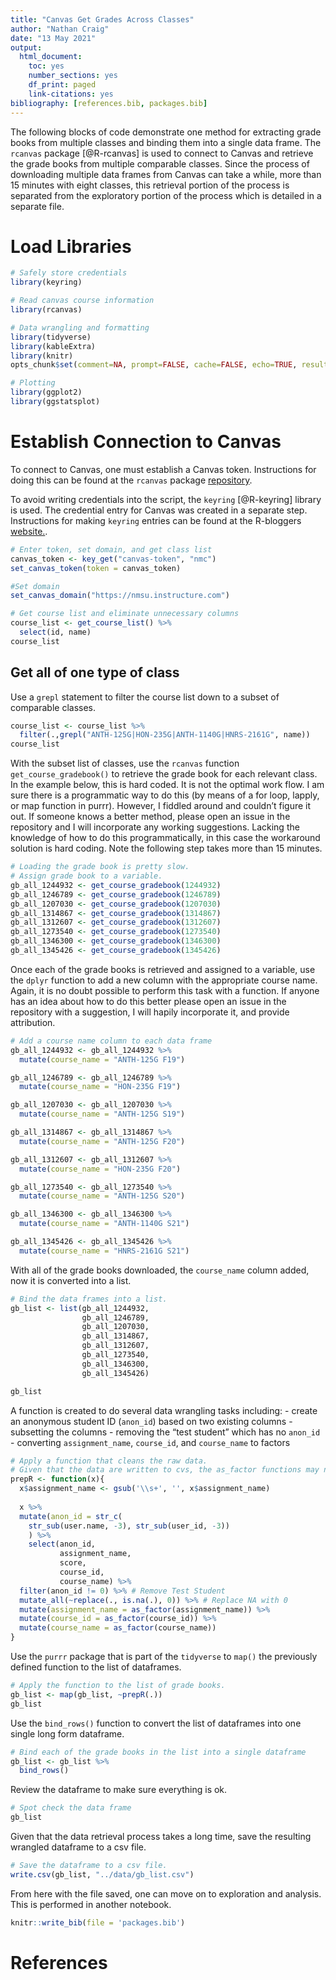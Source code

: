 ```yaml
---
title: "Canvas Get Grades Across Classes"
author: "Nathan Craig"
date: "13 May 2021"
output:
  html_document:
    toc: yes
    number_sections: yes
    df_print: paged
    link-citations: yes
bibliography: [references.bib, packages.bib]
---
```


The following blocks of code demonstrate one method for extracting grade books from multiple classes and binding them into a single data frame. The `rcanvas` package [@R-rcanvas] is used to connect to Canvas and retrieve the grade books from multiple comparable classes. Since the process of downloading multiple data frames from Canvas can take a while, more than 15 minutes with eight classes, this retrieval portion of the process is separated from the exploratory portion of the process which is detailed in a separate file.

# Load Libraries

```r

# Safely store credentials
library(keyring)

# Read canvas course information
library(rcanvas)

# Data wrangling and formatting
library(tidyverse)
library(kableExtra)
library(knitr)
opts_chunk$set(comment=NA, prompt=FALSE, cache=FALSE, echo=TRUE, results='asis')

# Plotting
library(ggplot2)
library(ggstatsplot)
```

# Establish Connection to Canvas
To connect to Canvas, one must establish a Canvas token. Instructions for doing this can be found at the `rcanvas` package [repository](https://github.com/daranzolin/rcanvas).

To avoid writing credentials into the script, the `keyring` [@R-keyring] library is used. The credential entry for Canvas was created in a separate step. Instructions for making `keyring` entries can be found at the R-bloggers [website.](https://www.r-bloggers.com/2019/06/how-to-hide-a-password-in-r-with-the-keyring-package/).

```r
# Enter token, set domain, and get class list
canvas_token <- key_get("canvas-token", "nmc")
set_canvas_token(token = canvas_token)

#Set domain
set_canvas_domain("https://nmsu.instructure.com")

# Get course list and eliminate unnecessary columns
course_list <- get_course_list() %>% 
  select(id, name)
course_list
```

## Get all of one type of class

Use a `grepl` statement to filter the course list down to a subset of comparable classes.

```r
course_list <- course_list %>% 
  filter(.,grepl("ANTH-125G|HON-235G|ANTH-1140G|HNRS-2161G", name))
course_list
```

With the subset list of classes, use the `rcanvas` function `get_course_gradebook()` to retrieve the grade book for each relevant class. In the example below, this is hard coded. It is not the optimal work flow. I am sure there is a programmatic way to do this (by means of a for loop, lapply, or map function in purrr). However, I fiddled around and couldn't figure it out. If someone knows a better method, please open an issue in the repository and I will incorporate any working suggestions. Lacking the knowledge of how to do this programmatically, in this case the workaround solution is hard coding. Note the following step takes more than 15 minutes.

```r
# Loading the grade book is pretty slow.
# Assign grade book to a variable.
gb_all_1244932 <- get_course_gradebook(1244932)
gb_all_1246789 <- get_course_gradebook(1246789)
gb_all_1207030 <- get_course_gradebook(1207030)
gb_all_1314867 <- get_course_gradebook(1314867)
gb_all_1312607 <- get_course_gradebook(1312607)
gb_all_1273540 <- get_course_gradebook(1273540)
gb_all_1346300 <- get_course_gradebook(1346300)
gb_all_1345426 <- get_course_gradebook(1345426)


```

Once each of the grade books is retrieved and assigned to a variable, use the `dplyr` function to add a new column with the appropriate course name. Again, it is no doubt possible to perform this task with a function. If anyone has an idea about how to do this better please open an issue in the repository with a suggestion, I will hapily incorporate it, and provide attribution.

```r
# Add a course name column to each data frame
gb_all_1244932 <- gb_all_1244932 %>% 
  mutate(course_name = "ANTH-125G F19")

gb_all_1246789 <- gb_all_1246789 %>% 
  mutate(course_name = "HON-235G F19")

gb_all_1207030 <- gb_all_1207030 %>% 
  mutate(course_name = "ANTH-125G S19")

gb_all_1314867 <- gb_all_1314867 %>% 
  mutate(course_name = "ANTH-125G F20")

gb_all_1312607 <- gb_all_1312607 %>% 
  mutate(course_name = "HON-235G F20")

gb_all_1273540 <- gb_all_1273540 %>% 
  mutate(course_name = "ANTH-125G S20")

gb_all_1346300 <- gb_all_1346300 %>% 
  mutate(course_name = "ANTH-1140G S21")

gb_all_1345426 <- gb_all_1345426 %>% 
  mutate(course_name = "HNRS-2161G S21")
```

With all of the grade books downloaded, the `course_name` column added, now it is converted into a list.

```r
# Bind the data frames into a list.
gb_list <- list(gb_all_1244932,
                gb_all_1246789,
                gb_all_1207030,
                gb_all_1314867,
                gb_all_1312607,
                gb_all_1273540,
                gb_all_1346300,
                gb_all_1345426)

gb_list
```

A function is created to do several data wrangling tasks including: 
- create an anonymous student ID (`anon_id`) based on two existing columns
- subsetting the columns
- removing the "test student" which has no `anon_id`
- converting `assignment_name`, `course_id`, and `course_name` to factors

```r
# Apply a function that cleans the raw data.
# Given that the data are written to cvs, the as_factor functions may not be necessary.
prepR <- function(x){
  x$assignment_name <- gsub('\\s+', '', x$assignment_name)
  
  x %>% 
  mutate(anon_id = str_c(
    str_sub(user.name, -3), str_sub(user_id, -3))
    ) %>% 
    select(anon_id,
           assignment_name, 
           score, 
           course_id,
           course_name) %>% 
  filter(anon_id != 0) %>% # Remove Test Student
  mutate_all(~replace(., is.na(.), 0)) %>% # Replace NA with 0
  mutate(assignment_name = as_factor(assignment_name)) %>% 
  mutate(course_id = as_factor(course_id)) %>% 
  mutate(course_name = as_factor(course_name))
}
```

Use the `purrr` package that is part of the `tidyverse` to `map()` the previously defined function to the list of dataframes.

```r
# Apply the function to the list of grade books.
gb_list <- map(gb_list, ~prepR(.))
gb_list
```

Use the `bind_rows()` function to convert the list of dataframes into one single long form dataframe.

```r
# Bind each of the grade books in the list into a single dataframe
gb_list <- gb_list %>% 
  bind_rows()
```

Review the dataframe to make sure everything is ok.

```r
# Spot check the data frame
gb_list
```

Given that the data retrieval process takes a long time, save the resulting wrangled dataframe to a csv file.

```r
# Save the dataframe to a csv file.
write.csv(gb_list, "../data/gb_list.csv")
```


From here with the file saved, one can move on to exploration and analysis. This is performed in another notebook.

```r
knitr::write_bib(file = 'packages.bib')
```

# References